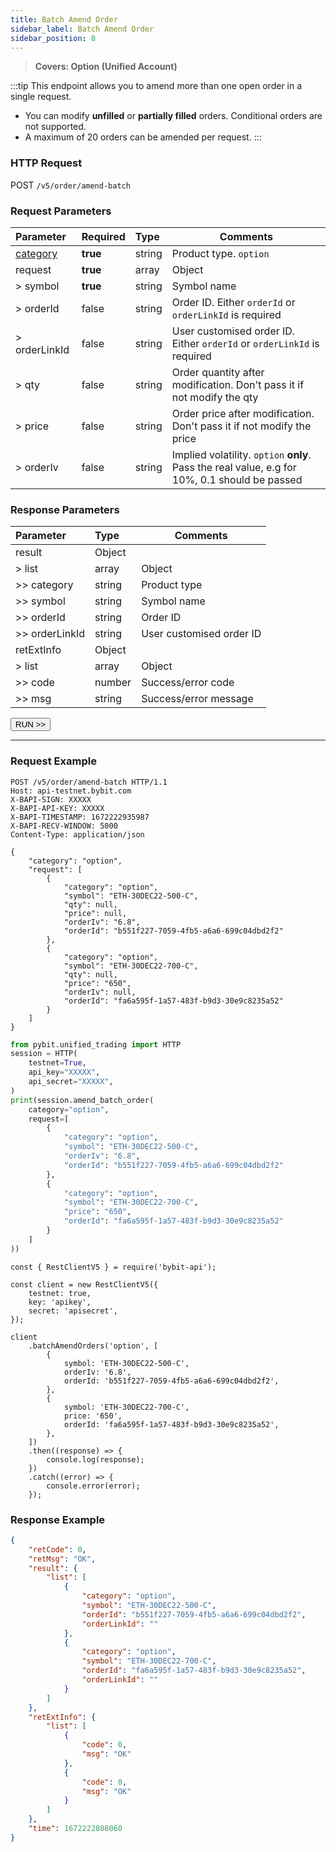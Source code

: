 ```yaml
---
title: Batch Amend Order
sidebar_label: Batch Amend Order
sidebar_position: 8
---
```

> **Covers: Option (Unified Account)**

:::tip
This endpoint allows you to amend more than one open order in a single request.
- You can modify **unfilled** or **partially filled** orders. Conditional orders are not supported.
- A maximum of 20 orders can be amended per request.
:::

### HTTP Request
POST `/v5/order/amend-batch`

### Request Parameters
| Parameter | Required | Type | Comments|
|:----- |:-------|:-----|------ |
|[category](../enum#category) |**true** |string |Product type. `option` |
|request |**true** |array |Object |
|> symbol |**true** |string |Symbol name |
|> orderId |false |string |Order ID. Either `orderId` or `orderLinkId` is required |
|> orderLinkId |false |string |User customised order ID. Either `orderId` or `orderLinkId` is required |
|> qty |false |string |Order quantity after modification. Don't pass it if not modify the qty |
|> price |false |string |Order price after modification. Don't pass it if not modify the price |
|> orderIv |false |string |Implied volatility. `option` **only**. Pass the real value, e.g for 10%, 0.1 should be passed |

### Response Parameters
| Parameter | Type | Comments|
|:----- |:-----|----- |
|result |Object | |
|> list |array |Object |
|>> category |string |Product type |
|>> symbol |string |Symbol name |
|>> orderId |string |Order ID |
|>> orderLinkId |string |User customised order ID |
|retExtInfo |Object | |
|> list |array |Object |
|>> code |number |Success/error code |
|>> msg |string |Success/error message |

<a href="/api-explorer/v5/trade/batch-amend"><Button>RUN >></Button></a>

---

### Request Example

<Tabs groupId="programming-languages">
<TabItem value="http" label="HTTP">

```http
POST /v5/order/amend-batch HTTP/1.1
Host: api-testnet.bybit.com
X-BAPI-SIGN: XXXXX
X-BAPI-API-KEY: XXXXX
X-BAPI-TIMESTAMP: 1672222935987
X-BAPI-RECV-WINDOW: 5000
Content-Type: application/json

{
    "category": "option",
    "request": [
        {
            "category": "option",
            "symbol": "ETH-30DEC22-500-C",
            "qty": null,
            "price": null,
            "orderIv": "6.8",
            "orderId": "b551f227-7059-4fb5-a6a6-699c04dbd2f2"
        },
        {
            "category": "option",
            "symbol": "ETH-30DEC22-700-C",
            "qty": null,
            "price": "650",
            "orderIv": null,
            "orderId": "fa6a595f-1a57-483f-b9d3-30e9c8235a52"
        }
    ]
}
```

</TabItem>
<TabItem value="python" label="Python">

```python
from pybit.unified_trading import HTTP
session = HTTP(
    testnet=True,
    api_key="XXXXX",
    api_secret="XXXXX",
)
print(session.amend_batch_order(
    category="option",
    request=[
        {
            "category": "option",
            "symbol": "ETH-30DEC22-500-C",
            "orderIv": "6.8",
            "orderId": "b551f227-7059-4fb5-a6a6-699c04dbd2f2"
        },
        {
            "category": "option",
            "symbol": "ETH-30DEC22-700-C",
            "price": "650",
            "orderId": "fa6a595f-1a57-483f-b9d3-30e9c8235a52"
        }
    ]
))
```

</TabItem>
<TabItem value="Node" label="Node.js">

```n4js
const { RestClientV5 } = require('bybit-api');

const client = new RestClientV5({
    testnet: true,
    key: 'apikey',
    secret: 'apisecret',
});

client
    .batchAmendOrders('option', [
        {
            symbol: 'ETH-30DEC22-500-C',
            orderIv: '6.8',
            orderId: 'b551f227-7059-4fb5-a6a6-699c04dbd2f2',
        },
        {
            symbol: 'ETH-30DEC22-700-C',
            price: '650',
            orderId: 'fa6a595f-1a57-483f-b9d3-30e9c8235a52',
        },
    ])
    .then((response) => {
        console.log(response);
    })
    .catch((error) => {
        console.error(error);
    });
```

</TabItem>
</Tabs>

### Response Example

```json
{
    "retCode": 0,
    "retMsg": "OK",
    "result": {
        "list": [
            {
                "category": "option",
                "symbol": "ETH-30DEC22-500-C",
                "orderId": "b551f227-7059-4fb5-a6a6-699c04dbd2f2",
                "orderLinkId": ""
            },
            {
                "category": "option",
                "symbol": "ETH-30DEC22-700-C",
                "orderId": "fa6a595f-1a57-483f-b9d3-30e9c8235a52",
                "orderLinkId": ""
            }
        ]
    },
    "retExtInfo": {
        "list": [
            {
                "code": 0,
                "msg": "OK"
            },
            {
                "code": 0,
                "msg": "OK"
            }
        ]
    },
    "time": 1672222808060
}
```
